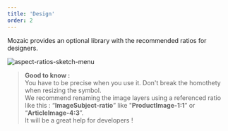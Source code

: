 ```yaml
---
title: 'Design'
order: 2
---
```


Mozaic provides an optional library with the recommended ratios for designers.

![aspect-ratios-sketch-menu](aspect-ratios-sketch-menu.png)

> **Good to know :**<br />
> You have to be precise when you use it. Don't break the homothety when resizing the symbol.<br />
> We recommend renaming the image layers using a referenced ratio like this : “**ImageSubject-ratio**” like "**ProductImage-1:1**” or “**ArticleImage-4:3**”.<br />
> It will be a great help for developers !
